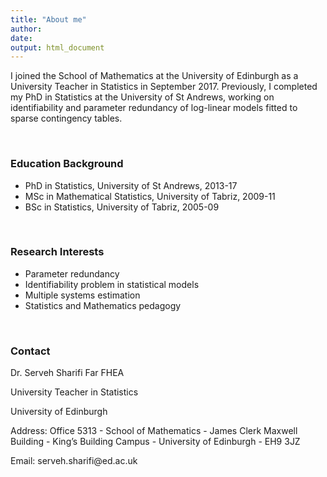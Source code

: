 ```yaml
---
title: "About me"
author: 
date: 
output: html_document
---
```


I joined the School of Mathematics at the University of Edinburgh as a University Teacher in Statistics in September 2017. Previously, I completed my PhD in Statistics at the University of St Andrews, working on identifiability and parameter redundancy of log-linear models fitted to sparse contingency tables.

$~$



### Education Background

-  PhD in Statistics, University of St Andrews, 2013-17
-  MSc in Mathematical Statistics, University of Tabriz, 2009-11
-  BSc in Statistics, University of Tabriz, 2005-09


$~$

### Research Interests

- Parameter redundancy
- Identifiability problem in statistical models
- Multiple systems estimation
- Statistics and Mathematics pedagogy

$~$

### Contact

Dr. Serveh Sharifi Far FHEA

University Teacher in Statistics

University of Edinburgh


Address: Office 5313 - School of Mathematics - 
James Clerk Maxwell Building - 
King's Building Campus - 
University of Edinburgh - 
EH9 3JZ

Email: serveh.sharifi@ed.ac.uk

